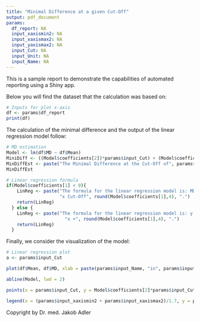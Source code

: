 ```yaml
---
title: "Minimal Difference at a given Cut-Off"
output: pdf_document
params:
  df_report: NA
  input_xaxismin2: NA
  input_xaxismax2: NA
  input_yaxismax2: NA
  input_Cut: NA
  input_Unit: NA
  input_Name: NA
---
```


This is a sample report to demonstrate the capabilities of automated reporting using a Shiny app.

Below you will find the dataset that the calculation was based on:

```r
# Inputs for plot x-axis
df <- params$df_report
print(df)
```

The calculation of the minimal difference and the output of the linear regression model follow:

```r
# MD estimation
Model <- lm(df$MD ~ df$Mean)
MiniDiff <- ((Model$coefficients[2])*params$input_Cut) + (Model$coefficients[1])
MinDiffEst <- paste("The Minimal Difference at the Cut-Off of", params$input_Cut, params$input$Unit, "is", round(MiniDiff,2), params$input_Unit, ".")
MinDiffEst

# Linear regression formula
if(Model$coefficients[1] < 0){
    LinReg <- paste("The formula for the linear regression model is: MD = ", round(Model$coefficients[2],2),
                    "x Cut-Off", round(Model$coefficients[1],4), ".")
    return(LinReg)
  } else {
    LinReg <- paste("The formula for the linear regression model is: y = ", round(Model$coefficients[2],2),
                      "x +", round(Model$coefficients[1],4), ".")
    return(LinReg)
  }
```

Finally, we consider the visualization of the model:

```r
# Linear regression plot
a <- params$input_Cut

plot(df$Mean, df$MD, xlab = paste(params$input_Name, "in", params$input_Unit), ylab = paste("Minimal Difference in",    params$input_Unit), col = "blue", cex = 2, pch = 16, xlim = c(params$input_xaxismin2, params$input_xaxismax2), ylim = c(0, params$input_yaxismax2), main = paste("Regression plot of", params$input_Name, "MD based on quality controls"))

abline(Model, lwd = 2)

points(x = params$input_Cut, y = Model$coefficients[2]*params$input_Cut+Model$coefficients[1], col = "red", pch = 16, cex = 2)

legend(x = (params$input_xaxismin2 + params$input_xaxismax2)/1.7, y = params$input_yaxismax2/5, legend = c("Quality controls", "Cut-Off"), pch = c(16, 16), col = c("blue", "red"))
```

Copyright by Dr. med. Jakob Adler